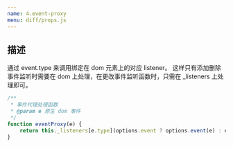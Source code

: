 ```yaml
---
name: 4.event-proxy
menu: diff/props.js
---
```


## 描述

通过 event.type 来调用绑定在 dom 元素上的对应 listener。
这样只有添加删除事件监听时需要在 dom 上处理，在更改事件监听函数时，只需在 _listeners 上处理即可。

```js
/**
 * 事件代理处理函数
 * @param e 原生 dom 事件
 */
function eventProxy(e) {
	return this._listeners[e.type](options.event ? options.event(e) : e);
}
```